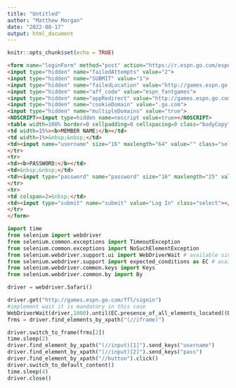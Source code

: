 ```yaml
---
title: "Untitled"
author: "Matthew Morgan"
date: "2022-08-17"
output: html_document
---
```


```r
knitr::opts_chunk$set(echo = TRUE)
```

```html
<form name="loginForm" method="post" action="https://r.espn.go.com/espn/memberservices/pc/login">
<input type="hidden" name="failedAttempts" value="2">
<input type="hidden" name="SUBMIT" value="1">
<input type="hidden" name="failedLocation" value="http://games.espn.go.com/ffl/signin?redir=http%3A%2F%2Fgames.espn.go.com%2Fffl%2Ffreeagency%3FteamId%3D1%26leagueId%3D39669&e=1">
<input type="hidden" name="aff_code" value="espn_fantgames">
<input type="hidden" name="appRedirect" value="http://games.espn.go.com/ffl/freeagency?teamId=1&leagueId=39669">
<input type="hidden" name="cookieDomain" value=".go.com">
<input type="hidden" name="multipleDomains" value="true">
<NOSCRIPT><input type=hidden name=noscript value=true></NOSCRIPT>
<table width=100% border=0 cellpadding=0 cellspacing=0 class="bodyCopy"><tr>
<td width=15%><b>MEMBER NAME:</b></td>
<td width=1%>&nbsp;&nbsp;</td>
<td><input name="username" size="16" maxlength="64" value="" class="select"></td>
</tr>
<tr>
<td><b>PASSWORD:</b></td>
<td>&nbsp;&nbsp;</td>
<td><input type="password" name="password" size="16" maxlength="25" value="" class="select"></td>
</tr>
<tr>
<td colspan=2>&nbsp;</td>
<td><input type="submit" name="submit" value="Log In" class="select"></td>
</tr>
</form>
```


```python
import time
from selenium import webdriver
from selenium.common.exceptions import TimeoutException
from selenium.common.exceptions import NoSuchElementException
from selenium.webdriver.support.ui import WebDriverWait # available since 2.4.0
from selenium.webdriver.support import expected_conditions as EC # available since 2.26.0
from selenium.webdriver.common.keys import Keys
from selenium.webdriver.common.by import By

driver = webdriver.Safari()

driver.get("http://games.espn.go.com/ffl/signin")
#implement wait it is mandatory in this case
WebDriverWait(driver,1000).until(EC.presence_of_all_elements_located((By.XPATH,"(//iframe)")))
frms = driver.find_elements_by_xpath("(//iframe)")

driver.switch_to_frame(frms[2])
time.sleep(2)
driver.find_element_by_xpath("(//input)[1]").send_keys("username")
driver.find_element_by_xpath("(//input)[2]").send_keys("pass")
driver.find_element_by_xpath("//button").click()
driver.switch_to_default_content()
time.sleep(4)
driver.close()
```

